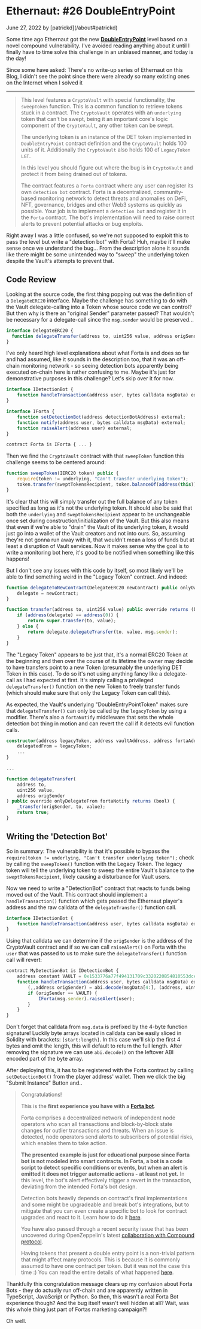 # Ethernaut: #26 DoubleEntryPoint

<p className="text-xs text-right">June 27, 2022 by [patrickd](/about#patrickd)</p>

Some time ago Ethernaut got the new [**DoubleEntryPoint**](https://ethernaut.openzeppelin.com/level/0x128BA32Ec698610f2fF8f010A7b74f9985a6D17c) level based on a novel compound vulnerability. I've avoided reading anything about it until I finally have to time solve this challenge in an unbiased manner, and today is the day!


<Callout type="info">
  Since some have asked: There's no write-up series of Ethernaut on this Blog, I didn't see the point since there were already so many existing ones on the Internet when I solved it
</Callout>

---

>This level features a `CryptoVault` with special functionality, the `sweepToken` function. This is a common function to retrieve tokens stuck in a contract. The `CryptoVault` operates with an `underlying` token that can't be swept, being it an important core's logic component of the `CryptoVault`, any other token can be swept.
>
>The underlying token is an instance of the DET token implemented in `DoubleEntryPoint` contract definition and the `CryptoVault` holds 100 units of it. Additionally the `CryptoVault` also holds 100 of `LegacyToken LGT`.
>
>In this level you should figure out where the bug is in `CryptoVault` and protect it from being drained out of tokens.
>
>The contract features a `Forta` contract where any user can register its own `detection bot` contract. Forta is a decentralized, community-based monitoring network to detect threats and anomalies on DeFi, NFT, governance, bridges and other Web3 systems as quickly as possible. Your job is to implement a `detection bot` and register it in the `Forta` contract. The bot's implementation will need to raise correct alerts to prevent potential attacks or bug exploits.

Right away I was a little confused, so we're not supposed to exploit this to pass the level but write a "detection bot" with Forta? Huh, maybe it'll make sense once we understand the bug... From the description alone it sounds like there might be some unintended way to "sweep" the underlying token despite the Vault's attempts to prevent that.


## Code Review

Looking at the source code, the first thing popping out was the definition of a `DelegateERC20` interface. Maybe the challenge has something to do with the Vault delegate-calling into a Token whose source code we can control? But then why is there an "original Sender" parameter passed? That wouldn't be necessary for a delegate-call since the `msg.sender` would be preserved...

```typescript
interface DelegateERC20 {
  function delegateTransfer(address to, uint256 value, address origSender) external returns (bool);
}
```

I've only heard high level explanations about what Forta is and does so far and had assumed, like it sounds in the description too, that it was an off-chain monitoring network - so seeing detection bots apparently being executed on-chain here is rather confusing to me. Maybe it's just for demonstrative purposes in this challenge? Let's skip over it for now.

```typescript
interface IDetectionBot {
    function handleTransaction(address user, bytes calldata msgData) external;
}

interface IForta {
    function setDetectionBot(address detectionBotAddress) external;
    function notify(address user, bytes calldata msgData) external;
    function raiseAlert(address user) external;
}

contract Forta is IForta { ... }
```

Then we find the `CryptoVault` contract with that `sweepToken` function this challenge seems to be centered around:

```typescript
function sweepToken(IERC20 token) public {
    require(token != underlying, "Can't transfer underlying token");
    token.transfer(sweptTokensRecipient, token.balanceOf(address(this)));
}
```

It's clear that this will simply transfer out the full balance of any token specified as long as it's not the underlying token. It should also be said that both the `underlying` and `sweptTokensRecipient` appear to be unchangeable once set during construction/initialization of the Vault. But this also means that even if we're able to "drain" the Vault of its underlying token, it would just go into a wallet of the Vault creators and not into ours. So, assuming they're not gonna run away with it, that wouldn't mean a loss of funds but at least a disruption of Vault services. Now it makes sense why the goal is to write a monitoring bot here, it's good to be notified when something like this happens!

But I don't see any issues with this code by itself, so most likely we'll be able to find something weird in the "Legacy Token" contract. And indeed:

```typescript
function delegateToNewContract(DelegateERC20 newContract) public onlyOwner {
    delegate = newContract;
}

function transfer(address to, uint256 value) public override returns (bool) {
    if (address(delegate) == address(0)) {
        return super.transfer(to, value);
    } else {
        return delegate.delegateTransfer(to, value, msg.sender);
    }
}
```

The "Legacy Token" appears to be just that, it's a normal ERC20 Token at the beginning and then over the course of its lifetime the owner may decide to have transfers point to a new Token (presumably the underlying DET Token in this case). To do so it's not using anything fancy like a delegate-call as I had expected at first. It's simply calling a privileged `delegateTransfer()` function on the new Token to freely transfer funds (which should make sure that only the Legacy Token can call this).

As expected, the Vault's underlying "DoubleEntryPointToken" makes sure that `delegateTransfer()` can only be called by the `legacyToken` by using a modifier. There's also a `fortaNotify` middleware that sets the whole detection bot thing in motion and can revert the call if it detects evil function calls.

```typescript
constructor(address legacyToken, address vaultAddress, address fortaAddress, address playerAddress) public {
    delegatedFrom = legacyToken;
    ...
}

...

function delegateTransfer(
    address to,
    uint256 value,
    address origSender
) public override onlyDelegateFrom fortaNotify returns (bool) {
    _transfer(origSender, to, value);
    return true;
}
```


## Writing the 'Detection Bot'

So in summary: The vulnerability is that it's possible to bypass the `require(token != underlying, "Can't transfer underlying token");` check by calling the `sweepToken()` function with the Legacy Token. The legacy token will tell the underlying token to sweep the entire Vault's balance to the `sweptTokensRecipient`, likely causing a disturbance for Vault users.

Now we need to write a "DetectionBot" contract that reacts to funds being moved out of the Vault. This contract should implement a `handleTransaction()` function which gets passed the Ethernaut player's address and the raw calldata of the `delegateTransfer()` function call.

```typescript
interface IDetectionBot {
    function handleTransaction(address user, bytes calldata msgData) external;
}
```

Using that calldata we can determine if the `origSender` is the address of the CryptoVault contract and if so we can call `raiseAlert()` on Forta with the `user` that was passed to us to make sure the `delegateTransfer()` function call will revert:

```typescript
contract MyDetectionBot is IDetectionBot {
    address constant VAULT = 0x1533776a77f494131709c3320220B54810553dce;
    function handleTransaction(address user, bytes calldata msgData) external {
        (,,address origSender) = abi.decode(msgData[4:], (address, uint256, address));
        if (origSender == VAULT) {
            IForta(msg.sender).raiseAlert(user);
        }
    }
}
```

Don't forget that calldata from `msg.data` is prefixed by the 4-byte function signature! Luckily byte arrays located in calldata can be easily sliced in Solidity with brackets: `[start:length]`. In this case we'll skip the first 4 bytes and omit the length, this will default to return the full length. After removing the signature we can use `abi.decode()` on the leftover ABI encoded part of the byte array.

After deploying this, it has to be registered with the Forta contract by calling `setDetectionBot()` from the player address' wallet. Then we click the big "Submit Instance" Button and..

>Congratulations!
>
>This is the **first experience you have with a** [**Forta bot**](https://docs.forta.network/en/latest/).
>
>Forta comprises a decentralized network of independent node operators who scan all transactions and block-by-block state changes for outlier transactions and threats. When an issue is detected, node operators send alerts to subscribers of potential risks, which enables them to take action.
>
>**The presented example is just for educational purpose since Forta bot is not modeled into smart contracts. In Forta, a bot is a code script to detect specific conditions or events, but when an alert is emitted it does not trigger automatic actions - at least not yet.** In this level, the bot's alert effectively trigger a revert in the transaction, deviating from the intended Forta's bot design.
>
>Detection bots heavily depends on contract's final implementations and some might be upgradeable and break bot's integrations, but to mitigate that you can even create a specific bot to look for contract upgrades and react to it. Learn how to do it [here](https://docs.forta.network/en/latest/quickstart/).
>
>You have also passed through a recent security issue that has been uncovered during OpenZeppelin's latest [collaboration with Compound protocol](https://compound.finance/governance/proposals/76).
>
>Having tokens that present a double entry point is a non-trivial pattern that might affect many protocols. This is because it is commonly assumed to have one contract per token. But it was not the case this time :) You can read the entire details of what happened [here](https://blog.openzeppelin.com/compound-tusd-integration-issue-retrospective/).

Thankfully this congratulation message clears up my confusion about Forta Bots - they do actually run off-chain and are apparently written in TypeScript, JavaScript or Python. So then, this wasn't a real Forta Bot experience though? And the bug itself wasn't well hidden at all? Wait, was this whole thing just part of Fortas marketing campaign?!

Oh well.